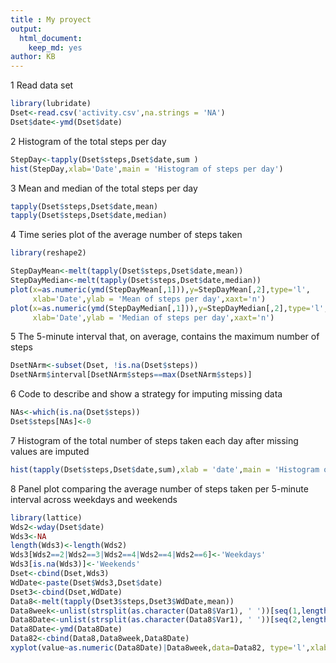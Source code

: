 ```yaml
---
title : My proyect
output: 
  html_document: 
    keep_md: yes
author: KB
---
```



1 Read data set
```r
library(lubridate)
Dset<-read.csv('activity.csv',na.strings = 'NA')
Dset$date<-ymd(Dset$date)

```


2 Histogram of the total steps per day
```r
StepDay<-tapply(Dset$steps,Dset$date,sum )
hist(StepDay,xlab='Date',main = 'Histogram of steps per day')
```
3 Mean and median of the total steps per day
```r
tapply(Dset$steps,Dset$date,mean)
tapply(Dset$steps,Dset$date,median)
```

4 Time series plot of the average number of steps taken
```r
library(reshape2)

StepDayMean<-melt(tapply(Dset$steps,Dset$date,mean))
StepDayMedian<-melt(tapply(Dset$steps,Dset$date,median))
plot(x=as.numeric(ymd(StepDayMean[,1])),y=StepDayMean[,2],type='l',
     xlab='Date',ylab = 'Mean of steps per day',xaxt='n')
plot(x=as.numeric(ymd(StepDayMedian[,1])),y=StepDayMedian[,2],type='l',
     xlab='Date',ylab = 'Median of steps per day',xaxt='n')
```

5 The 5-minute interval that, on average, contains the maximum number of steps
```r
DsetNArm<-subset(Dset, !is.na(Dset$steps))
DsetNArm$interval[DsetNArm$steps==max(DsetNArm$steps)]
```

6 Code to describe and show a strategy for imputing missing data

```r
NAs<-which(is.na(Dset$steps))
Dset$steps[NAs]<-0
```

7 Histogram of the total number of steps taken each day after missing values are imputed

```r
hist(tapply(Dset$steps,Dset$date,sum),xlab = 'date',main = 'Histogram of steps per day')
```

8 Panel plot comparing the average number of steps taken per 5-minute 
interval across weekdays and weekends

```r
library(lattice)
Wds2<-wday(Dset$date)
Wds3<-NA
length(Wds3)<-length(Wds2)
Wds3[Wds2==2|Wds2==3|Wds2==4|Wds2==4|Wds2==6]<-'Weekdays'
Wds3[is.na(Wds3)]<-'Weekends'
Dset<-cbind(Dset,Wds3)
WdDate<-paste(Dset$Wds3,Dset$date)
Dset3<-cbind(Dset,WdDate)
Data8<-melt(tapply(Dset3$steps,Dset3$WdDate,mean))
Data8week<-unlist(strsplit(as.character(Data8$Var1), ' '))[seq(1,length(Data8$Var1)*2,by=2)]
Data8Date<-unlist(strsplit(as.character(Data8$Var1), ' '))[seq(2,length(Data8$Var1)*2,by=2)]
Data8Date<-ymd(Data8Date)
Data82<-cbind(Data8,Data8week,Data8Date)
xyplot(value~as.numeric(Data8Date)|Data8week,data=Data82, type='l',xlab='Date')
```
